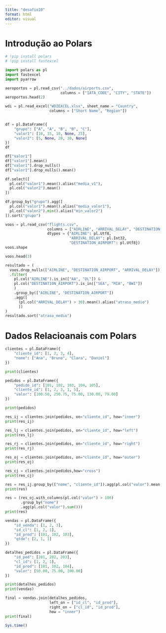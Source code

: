 ---
title: "desafio10"
format: html
editor: visual
---


# Introdução ao Polars
```{python}
# !pip install polars
# !pip install fastexcel
```


```{python}
import polars as pl
import fastexcel
import pyarrow

aeroportos = pl.read_csv("../dados/airports.csv",
                         columns = ["IATA_CODE", "CITY", "STATE"])
aeroportos.head(2)
```


```{python}
wdi = pl.read_excel("WDIEXCEL.xlsx", sheet_name = "Country",
                    columns = ["Short Name", "Region"])
  
```


```{python}
df = pl.DataFrame({
    "grupo": ["A", "A", "B", "B", "C"],
    "valor1": [10, 15, 10, None, 25],
    "valor2": [5, None, 20, 30, None]
})
df
```


```{python}
df["valor1"]
df["valor1"].mean()
df["valor1"].drop_nulls()
df["valor1"].drop_nulls().mean()
```

```{python}
df.select([
  pl.col("valor1").mean().alias("media_v1"),
  pl.col("valor2").mean()
])
```

```{python}
df.group_by("grupo").agg([
  pl.col("valor1").mean().alias("media_valor1"),
  pl.col("valor2").min().alias("min_valor2")
]).sort("grupo")
```


```{python}
voos = pl.read_csv("flights.csv",
                   columns = ["AIRLINE", "ARRIVAL_DELAY", "DESTINATION_AIRPORT"],
                   dtypes = {"AIRLINE": pl.Utf8,
                             "ARRIVAL_DELAY": pl.Int32,
                             "DESTINATION_AIRPORT": pl.Utf8})
voos.shape
```

```{python}
voos.head(3)
```

```{python}
resultado = (
  voos.drop_nulls(["AIRLINE", "DESTINATION_AIRPORT", "ARRIVAL_DELAY"])
  .filter(
    pl.col("AIRLINE").is_in(["AA", "DL"]) &
    pl.col("DESTINATION_AIRPORT").is_in(["SEA", "MIA", "BWI"])
    )
    .group_by(["AIRLINE", "DESTINATION_AIRPORT"])
    .agg([
      (pl.col("ARRIVAL_DELAY") > 30).mean().alias("atraso_medio")
      ])
)
resultado.sort("atraso_medio")
```

# Dados Relacioanais com Polars

```{python}
clientes = pl.DataFrame({
    "cliente_id": [1, 2, 3, 4],
    "nome": ["Ana", "Bruno", "Clara", "Daniel"]
})

print(clientes)
```

```{python}
pedidos = pl.DataFrame({
    "pedido_id": [101, 102, 103, 104, 105],
    "cliente_id": [1, 2, 3, 1, 5],
    "valor": [100.50, 250.75, 75.00, 130.00, 79.00]
})

print(pedidos)
```

```{python}
res_ij = clientes.join(pedidos, on="cliente_id", how="inner")
print(res_ij)
```

```{python}
res_lj = clientes.join(pedidos, on="cliente_id", how="left")
print(res_lj)
```

```{python}
res_rj = clientes.join(pedidos, on="cliente_id", how="right")
print(res_rj)
```

```{python}
res_oj = clientes.join(pedidos, on="cliente_id", how="outer")
print(res_oj)
```

```{python}
res_cj = clientes.join(pedidos,how="cross")
print(res_cj)
```

```{python}
res = res_ij.group_by(["nome", "cliente_id"]).agg(pl.col("valor").mean())
print(res)
```

```{python}
res = (res_oj.with_columns(pl.col("valor") > 100)
       .group_by("nome")
       .agg(pl.col("valor").sum()))
print(res)
```


```{python}
vendas = pl.DataFrame({
    "id_venda": [1, 2, 3],
    "id_cl": [1, 2, 1],
    "id_prod": [101, 102, 103],
    "qtde": [2, 1, 1]
})

detalhes_pedidos = pl.DataFrame({
    "id_ped": [201, 202, 203],
    "cl_id": [1, 2, 1],
    "id_prod": [101, 102, 104],
    "valor": [50.00, 75.00, 100.00]
})
```

```{python}
print(detalhes_pedidos)
print(vendas)
```

```{python}
final = vendas.join(detalhes_pedidos,
                    left_on = ["id_cl", "id_prod"],
                    right_on = ["cl_id", "id_prod"],
                    how = "inner")
print(final)
```

```{r}
Sys.time()
```


